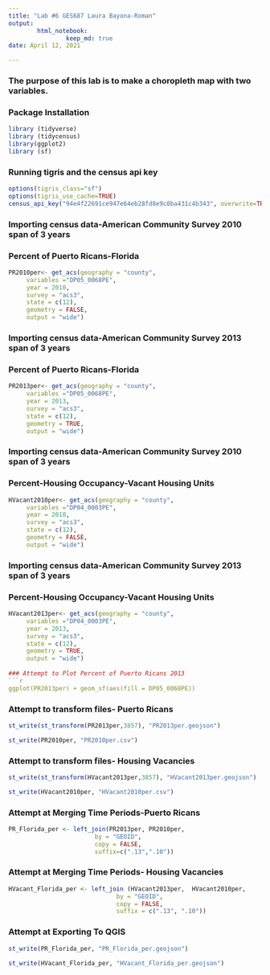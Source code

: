 ```yaml
---
title: "Lab #6 GES687 Laura Bayona-Roman"
output: 
        html_notebook:
                keep_md: true
date: April 12, 2021

---
```


### The purpose of this lab is to make a choropleth map with two variables. 

### Package Installation

```r
library (tidyverse)
library (tidycensus)
library(ggplot2)
library (sf)
```

### Running tigris and the census api key

```r
options(tigris_class="sf")
options(tigris_use_cache=TRUE)
census_api_key("94e4f22691ce947e64eb28fd8e9c0ba431c4b343", overwrite=TRUE)
```

### Importing census data-American Community Survey 2010 span of 3 years
### Percent of Puerto Ricans-Florida
```r
PR2010per<- get_acs(geography = "county", 
     variables ="DP05_0068PE",  
     year = 2010,
     survey = "acs3",
     state = c(12), 
     geometry = FALSE, 
     output = "wide") 
```

### Importing census data-American Community Survey 2013 span of 3 years
### Percent of Puerto Ricans-Florida
```r
PR2013per<- get_acs(geography = "county", 
     variables ="DP05_0068PE",  
     year = 2013,
     survey = "acs3",
     state = c(12), 
     geometry = TRUE, 
     output = "wide")
```

### Importing census data-American Community Survey 2010 span of 3 years
### Percent-Housing Occupancy-Vacant Housing Units
```r
HVacant2010per<- get_acs(geography = "county", 
     variables ="DP04_0003PE",  
     year = 2010,
     survey = "acs3",
     state = c(12), 
     geometry = FALSE, 
     output = "wide")
```

### Importing census data-American Community Survey 2013 span of 3 years
### Percent-Housing Occupancy-Vacant Housing Units
```r
HVacant2013per<- get_acs(geography = "county", 
     variables ="DP04_0003PE",  
     year = 2013,
     survey = "acs3",
     state = c(12), 
     geometry = TRUE, 
     output = "wide")
     
### Attempt to Plot Percent of Puerto Ricans 2013
```r
ggplot(PR2013per) + geom_sf(aes(fill = DP05_0068PE))
```
### Attempt to transform files- Puerto Ricans
```r
st_write(st_transform(PR2013per,3857), "PR2013per.geojson")
```
```r
st_write(PR2010per, "PR2010per.csv") 
```

### Attempt to transform files- Housing Vacancies
```r
st_write(st_transform(HVacant2013per,3857), "HVacant2013per.geojson")
```
```r
st_write(HVacant2010per, "HVacant2010per.csv") 
```

### Attempt at Merging Time Periods-Puerto Ricans 
```r
PR_Florida_per <- left_join(PR2013per, PR2010per,
                        by = "GEOID",
                        copy = FALSE,
                        suffix=c(".13",".10"))
```

### Attempt at Merging Time Periods- Housing Vacancies
```r
HVacant_Florida_per <- left_join (HVacant2013per,  HVacant2010per,
                              by = "GEOID",
                              copy = FALSE,
                              suffix = c(".13", ".10"))
```

### Attempt at Exporting To QGIS
```r
st_write(PR_Florida_per, "PR_Florida_per.geojson")
```
```r
st_write(HVacant_Florida_per, "HVacant_Florida_per.geojson")
```
